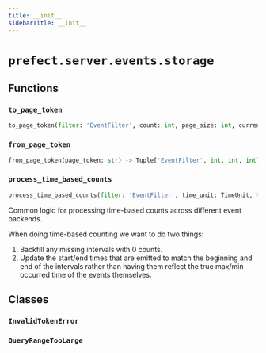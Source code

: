 ```yaml
---
title: __init__
sidebarTitle: __init__
---
```


# `prefect.server.events.storage`

## Functions

### `to_page_token`

```python
to_page_token(filter: 'EventFilter', count: int, page_size: int, current_offset: int) -> Optional[str]
```

### `from_page_token`

```python
from_page_token(page_token: str) -> Tuple['EventFilter', int, int, int]
```

### `process_time_based_counts`

```python
process_time_based_counts(filter: 'EventFilter', time_unit: TimeUnit, time_interval: float, counts: List[EventCount]) -> List[EventCount]
```


Common logic for processing time-based counts across different event backends.

When doing time-based counting we want to do two things:

1. Backfill any missing intervals with 0 counts.
2. Update the start/end times that are emitted to match the beginning and
end of the intervals rather than having them reflect the true max/min
occurred time of the events themselves.


## Classes

### `InvalidTokenError`

### `QueryRangeTooLarge`
